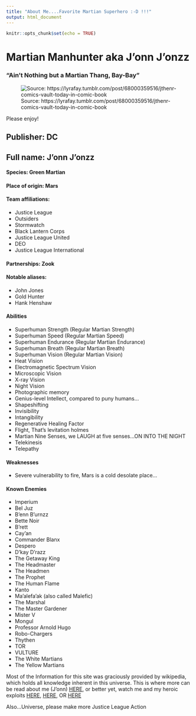 ```yaml
---
title: "About Me....Favorite Martian Superhero :-D !!!"
output: html_document
---
```


```r
knitr::opts_chunk$set(echo = TRUE)
```

# Martian Manhunter aka J'onn J'onzz
### "Ain't Nothing but a Martian Thang, Bay-Bay"


![Source: https://lyrafay.tumblr.com/post/68000359516/jthenr-comics-vault-today-in-comic-book](imgs/jonjonz.jpg)


Please enjoy!

## Publisher: DC

## Full name:	J'onn J'onzz

#### Species:	Green Martian

#### Place of origin:	Mars

#### Team affiliations:	
- Justice League
- Outsiders
- Stormwatch
- Black Lantern Corps
- Justice League United
- DEO
- Justice League International

#### Partnerships:	Zook

#### Notable aliases:
- John Jones
- Gold Hunter
- Hank Henshaw

#### Abilities	
- Superhuman Strength (Regular Martian Strength)
- Superhuman Speed (Regular Martian Speed)
- Superhuman Endurance (Regular Martian Endurance)
- Superhuman Breath (Regular Martian Breath)
- Superhuman Vision (Regular Martian Vision)
- Heat Vision
- Electromagnetic Spectrum Vision
- Microscopic Vision
- X-ray Vision
- Night Vision
- Photographic memory
- Genius-level Intellect, compared to puny humans...
- Shapeshifting
- Invisibility
- Intangibility
- Regenerative Healing Factor
- Flight, That's levitation holmes
- Martian Nine Senses, we LAUGH at five senses...ON INTO THE NIGHT
- Telekinesis
- Telepathy

#### Weaknesses
- Severe vulnerability to fire, Mars is a cold desolate place...


#### Known Enemies
- Imperium 
- Bel Juz 
- B'enn B'urnzz
- Bette Noir
- B'rett
- Cay'an 
- Commander Blanx
- Despero
- D'kay D'razz
- The Getaway King
- The Headmaster
- The Headmen
- The Prophet
- The Human Flame
- Kanto
- Ma'alefa'ak (also called Malefic)
- The Marshal
- The Master Gardener
- Mister V
- Mongul
- Professor Arnold Hugo
- Robo-Chargers
- Thythen
- TOR 
- VULTURE
- The White Martians 
- The Yellow Martians 

Most of the Information for this site was graciously provided by wikipedia, which holds all knowledge inherent in this universe. This is where more can be read about me (J'onn) [HERE](https://en.wikipedia.org/wiki/Martian_Manhunter), or better yet, watch me and my heroic exploits [HERE](https://www.imdb.com/title/tt0275137/?ref_=nv_sr_3?ref_=nv_sr_3), [HERE](https://www.imdb.com/title/tt6025022/?ref_=nv_sr_4?ref_=nv_sr_4), OR [HERE](https://www.imdb.com/title/tt5419200/?ref_=nv_sr_8?ref_=nv_sr_8)

Also...Universe, please make more Justice League Action


